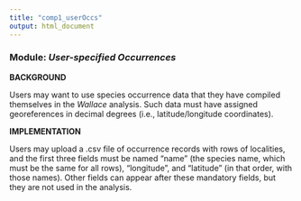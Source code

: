 ---
title: "comp1_userOccs"
output: html_document
---

### **Module:** ***User-specified Occurrences*** 

**BACKGROUND**  

Users may want to use species occurrence data that they have compiled themselves in the *Wallace* analysis. Such data must have assigned georeferences in decimal degrees (i.e., latitude/longitude coordinates).

**IMPLEMENTATION** 

Users may upload a .csv file of occurrence records with rows of localities, and the first three fields must be named "name" (the species name, which must be the same for all rows), "longitude", and "latitude" (in that order, with those names). Other fields can appear after these mandatory fields, but they are not used in the analysis.
